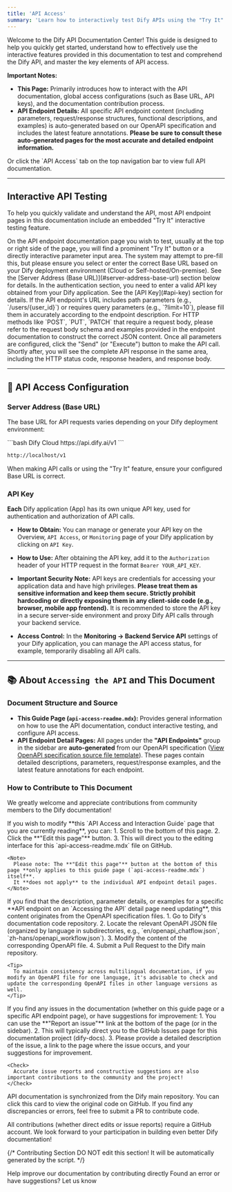 ```yaml
---
title: 'API Access'
summary: 'Learn how to interactively test Dify APIs using the "Try It" feature in this documentation, get important information about Base URL and API keys, and understand how to contribute to our documentation ecosystem.'
---
```


Welcome to the Dify API Documentation Center! This guide is designed to help you quickly get started, understand how to effectively use the interactive features provided in this documentation to test and comprehend the Dify API, and master the key elements of API access.

**Important Notes:**

*   **This Page:** Primarily introduces how to interact with the API documentation, global access configurations (such as Base URL, API keys), and the documentation contribution process.
*   **API Endpoint Details:** All specific API endpoint content (including parameters, request/response structures, functional descriptions, and examples) is auto-generated based on our OpenAPI specification and includes the latest feature annotations. **Please be sure to consult these auto-generated pages for the most accurate and detailed endpoint information.**

<Card title="API Access" icon="code" href="/api-reference/chat/send-chat-message" horizontal>
Or click the `API Access` tab on the top navigation bar to view full API documentation.
</Card>

---

## Interactive API Testing

To help you quickly validate and understand the API, most API endpoint pages in this documentation include an embedded "Try It" interactive testing feature.

<Steps>
  <Step title="Locate the 'Try It' Feature">
    On the API endpoint documentation page you wish to test, usually at the top or right side of the page, you will find a prominent "Try It" button or a directly interactive parameter input area.
  </Step>
  <Step title="Configure Request Parameters">
    <AccordionGroup>
      <Accordion title="Server Address (Base URL)">
        The system may attempt to pre-fill this, but please ensure you select or enter the correct Base URL based on your Dify deployment environment (Cloud or Self-hosted/On-premise). See the [Server Address (Base URL)](#server-address-base-url) section below for details.
      </Accordion>
      <Accordion title="Authentication (API Key)">
        In the authentication section, you need to enter a valid API key obtained from your Dify application. See the [API Key](#api-key) section for details.
      </Accordion>
      <Accordion title="Path and Query Parameters">
        If the API endpoint's URL includes path parameters (e.g., `/users/{user_id}`) or requires query parameters (e.g., `?limit=10`), please fill them in accurately according to the endpoint description.
      </Accordion>
      <Accordion title="Request Body">
        For HTTP methods like `POST`, `PUT`, `PATCH` that require a request body, please refer to the request body schema and examples provided in the endpoint documentation to construct the correct JSON content.
      </Accordion>
    </AccordionGroup>
  </Step>
  <Step title="Send Request and View Results">
    Once all parameters are configured, click the "Send" (or "Execute") button to make the API call. Shortly after, you will see the complete API response in the same area, including the HTTP status code, response headers, and response body.
  </Step>
</Steps>

---

## 🔑 API Access Configuration

### Server Address (Base URL)

The base URL for API requests varies depending on your Dify deployment environment:

<CodeGroup>
  ```bash Dify Cloud
https://api.dify.ai/v1
  ```

  ```bash Self-hosted / On-premise Deployment
http://localhost/v1
  ```
</CodeGroup>
<Info>
  When making API calls or using the "Try It" feature, ensure your configured Base URL is correct.
</Info>

### API Key

**Each** Dify application (App) has its own unique API key, used for authentication and authorization of API calls.

*   **How to Obtain:** You can manage or generate your API key on the Overview, `API Access`, or `Monitoring` page of your Dify application by clicking on `API Key`.

*   **How to Use:** After obtaining the API key, add it to the `Authorization` header of your HTTP request in the format `Bearer YOUR_API_KEY`.

*   **Important Security Note:**
    <Warning>
      API keys are credentials for accessing your application data and have high privileges. **Please treat them as sensitive information and keep them secure. Strictly prohibit hardcoding or directly exposing them in any client-side code (e.g., browser, mobile app frontend).** It is recommended to store the API key in a secure server-side environment and proxy Dify API calls through your backend service.
    </Warning>

*   **Access Control:** In the **Monitoring -> Backend Service API** settings of your Dify application, you can manage the API access status, for example, temporarily disabling all API calls.

---

## 📚 About `Accessing the API` and This Document

### Document Structure and Source

*   **This Guide Page (`api-access-readme.mdx`):** Provides general information on how to use the API documentation, conduct interactive testing, and configure API access.
*   **API Endpoint Detail Pages:** All pages under the **"API Endpoints"** group in the sidebar are **auto-generated** from our OpenAPI specification ([View OpenAPI specification source file template](https://github.com/langgenius/dify/tree/main/web/app/components/develop/template)). These pages contain detailed descriptions, parameters, request/response examples, and the latest feature annotations for each endpoint.

### How to Contribute to This Document

We greatly welcome and appreciate contributions from community members to the Dify documentation!

<Tabs>
  <Tab title="Editing This Page (This Guide)">
    If you wish to modify **this `API Access and Interaction Guide` page that you are currently reading**, you can:
    1.  Scroll to the bottom of this page.
    2.  Click the <Icon icon="pen-to-square" /> **"Edit this page"** button.
    3.  This will direct you to the editing interface for this `api-access-readme.mdx` file on GitHub.

    <Note>
      Please note: The **"Edit this page"** button at the bottom of this page **only applies to this guide page (`api-access-readme.mdx`) itself**.
      It **does not apply** to the individual API endpoint detail pages.
    </Note>
  </Tab>

  <Tab title="Modifying API Endpoint Descriptions (OpenAPI Specification)">
    If you find that the description, parameter details, or examples for a specific **API endpoint on an `Accessing the API` detail page need updating**, this content originates from the OpenAPI specification files.
    1.  Go to Dify's documentation code repository.
    2.  Locate the relevant OpenAPI JSON file (organized by language in subdirectories, e.g., `en/openapi_chatflow.json`, `zh-hans/openapi_workflow.json`).
    3.  Modify the content of the corresponding OpenAPI file.
    4.  Submit a Pull Request to the Dify main repository.

    <Tip>
      To maintain consistency across multilingual documentation, if you modify an OpenAPI file for one language, it's advisable to check and update the corresponding OpenAPI files in other language versions as well.
    </Tip>
  </Tab>

  <Tab title="Reporting Issues or Suggestions">
    If you find any issues in the documentation (whether on this guide page or a specific API endpoint page), or have suggestions for improvement:
    1.  You can use the **"Report an issue"** link at the bottom of the page (or in the sidebar).
    2.  This will typically direct you to the GitHub Issues page for this documentation project (dify-docs).
    3.  Please provide a detailed description of the issue, a link to the page where the issue occurs, and your suggestions for improvement.

    <Check>
      Accurate issue reports and constructive suggestions are also important contributions to the community and the project!
    </Check>
  </Tab>
</Tabs>

<Card title="Sync" icon="rotate" href="https://github.com/langgenius/dify/tree/main/web/app/components/develop/template" horizontal>
API documentation is synchronized from the Dify main repository. You can click this card to view the original code on GitHub. If you find any discrepancies or errors, feel free to submit a PR to contribute code.
</Card>

All contributions (whether direct edits or issue reports) require a GitHub account. We look forward to your participation in building even better Dify documentation!

{/*
Contributing Section
DO NOT edit this section!
It will be automatically generated by the script.
*/}

<CardGroup cols="2">
    <Card
        title="Edit this page"
        icon="pen-to-square"
        href="https://github.com/langgenius/dify-docs/edit/main/en/openapi-api-access-readme.mdx"
    >
        Help improve our documentation by contributing directly
    </Card>
    <Card
        title="Report an issue"
        icon="github"
        href="https://github.com/langgenius/dify-docs/issues/new?title=Documentation%20Issue%3A%20pi-api-access-rea&body=%23%23%20Issue%20Description%0A%3C%21--%20Please%20briefly%20describe%20the%20issue%20you%20found%20--%3E%0A%0A%23%23%20Page%20Link%0Ahttps%3A%2F%2Fgithub.com%2Flanggenius%2Fdify-docs%2Fblob%2Fmain%2Fen%2Fopenapi-api-access-readme.mdx%0A%0A%23%23%20Suggested%20Changes%0A%3C%21--%20If%20you%20have%20specific%20suggestions%20for%20changes%2C%20please%20describe%20them%20here%20--%3E%0A%0A%3C%21--%20Thank%20you%20for%20helping%20improve%20our%20documentation%21%20--%3E"
    >
        Found an error or have suggestions? Let us know
    </Card>
</CardGroup>
